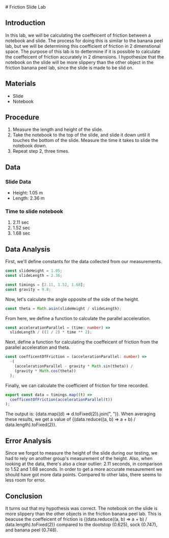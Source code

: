 
<Layout>
# Friction Slide Lab

## Introduction

In this lab, we will be calculating the coeffeicent of friction between a notebook and slide. The process for doing this is similar to the banana peel lab, but we will be determining this coefficient of friction in 2 dimenstional space. The purpose of this lab is to dettermine if it is possible to calculate the coeffeicent of friction accurately in 2 dimensions. I hypothesize that the notebook on the slide will be more slippery than the other object in the friction banana peel lab, since the slide is made to be slid on.

## Materials

- Slide
- Notebook

## Procedure

1. Measure the length and height of the slide.
2. Take the notebook to the top of the slide, and slide it down until it touches the bottom of the slide. Measure the time it takes to slide the notebook down.
3. Repeat step 2, three times.

## Data

### Slide Data

- Height: 1.05 m
- Length: 2.36 m

### Time to slide notebook

1. 2.11 sec
2. 1.52 sec
3. 1.68 sec

## Data Analysis

First, we'll define constants for the data collected from our measurements.

```ts
const slideHeight = 1.05;
const slideLength = 2.36;

const timings = [2.11, 1.52, 1.68];
const gravity = 9.8;
```

Now, let's calculate the angle opposite of the side of the height.

```ts
const theta = Math.asin(slideHeight / slideLength);
```

From here, we define a function to calculate the parallel acceleration.

```ts
const accelerationParallel = (time: number) =>
  slideLength / ((1 / 2) * time ** 2);
```

Next, define a function for calculating the coeffeicent of friction from the parallel acceleration and theta.

```ts
const coefficentOfFriction = (accelerationParallel: number) =>
  -(
    (accelerationParallel - gravity * Math.sin(theta)) /
    (gravity * Math.cos(theta))
  );
```

Finally, we can calculate the coefficient of friction for time recorded.

```ts
export const data = timings.map((t) =>
  coefficentOfFriction(accelerationParallel(t))
);
```

The output is: {data.map((d) => d.toFixed(2)).join(", ")}.
When averaging these results, we get a value of {(data.reduce((a, b) => a + b) / data.length).toFixed(2)}.

## Error Analysis

Since we forgot to measure the height of the slide during our testing, we had to rely on another group's measurement of the height. Also, when looking at the data, there's also a clear outlier: 2.11 seconds, in comparison to 1.52 and 1.68 seconds. In order to get a more accurate mesaurement we should have got more data points. Compared to other labs, there seems to less room for error.

## Conclusion

It turns out that my hypothesis was correct. The notebook on the slide is more slippery than the other objects in the friction banana peel lab. This is beacuse the coeffeicent of friction is {(data.reduce((a, b) => a + b) / data.length).toFixed(2)} compared to the dootstop (0.625), sock (0.747), and banana peel (0.748).

</Layout>
